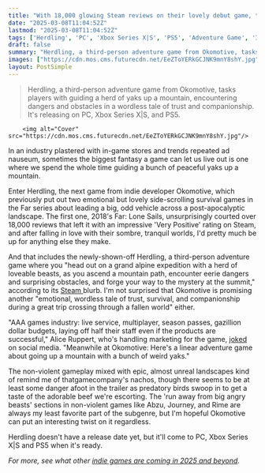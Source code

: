 ```yaml
---
title: "With 18,000 glowing Steam reviews on their lovely debut game, this indie team's game about leading cute fantasy yaks up a mountain is instantly one to watch"
date: "2025-03-08T11:04:52Z"
lastmod: "2025-03-08T11:04:52Z"
tags: ['Herdling', 'PC', 'Xbox Series X|S', 'PS5', 'Adventure Game', 'Indie Game', 'Third-Person']
draft: false
summary: "Herdling, a third-person adventure game from Okomotive, tasks players with guiding a herd of yaks up a mountain, encountering dangers and obstacles in a wordless tale of trust and companionship.  It's releasing on PC, Xbox Series X|S, and PS5."
images: ["https://cdn.mos.cms.futurecdn.net/EeZToYERkGCJNK9mnY8shY.jpg"]
layout: PostSimple
---
```

> Herdling, a third-person adventure game from Okomotive, tasks players with guiding a herd of yaks up a mountain, encountering dangers and obstacles in a wordless tale of trust and companionship.  It's releasing on PC, Xbox Series X|S, and PS5.


        <img alt="Cover" src="https://cdn.mos.cms.futurecdn.net/EeZToYERkGCJNK9mnY8shY.jpg"/>
        
In an industry plastered with in-game stores and trends repeated ad nauseum, sometimes the biggest fantasy a game can let us live out is one where we spend the whole time guiding a bunch of peaceful yaks up a mountain.

Enter Herdling, the next game from indie developer Okomotive, which previously put out two emotional but lovely side-scrolling survival games in the Far series about leading a big, odd vehicle across a post-apocalyptic landscape. The first one, 2018's Far: Lone Sails, unsurprisingly courted over 18,000 reviews that left it with an impressive 'Very Positive' rating on Steam, and after falling in love with their sombre, tranquil worlds, I'd pretty much be up for anything else they make.

And that includes the newly-shown-off Herdling, a third-person adventure game where you "head out on a grand alpine expedition with a herd of loveable beasts, as you ascend a mountain path, encounter eerie dangers and surprising obstacles, and forge your way to the mystery at the summit," according to its [Steam ](https://store.steampowered.com/app/3047750/Herdling/)blurb. I'm not surprised that Okomotive is promising another "emotional, wordless tale of trust, survival, and companionship during a great trip crossing through a fallen world" either.

"AAA games industry: live service, multiplayer, season passes, gazillion dollar budgets, laying off half their staff even if the products are successful," Alice Ruppert, who's handling marketing for the game, [joked ](https://x.com/MaliceDaFirenze/status/1897691516035793116)on social media. "Meanwhile at Okomotive: Here's a linear adventure game about going up a mountain with a bunch of weird yaks."

The non-violent gameplay mixed with epic, almost unreal landscapes kind of remind me of thatgamecompany's nachos, though there seems to be at least some danger afoot in the trailer as predatory birds swoop in to get a taste of the adorable beef we're escorting. The 'run away from big angry beasts' sections in non-violent games like Abzu, Journey, and Rime are always my least favorite part of the subgenre, but I'm hopeful Okomotive can put an interesting twist on it regardless.

Herdling doesn't have a release date yet, but it'll come to PC, Xbox Series X|S and PS5 when it's ready.

*For more, see what other *[<em>indie games are coming in 2025 and beyond</em>](https://www.gamesradar.com/upcoming-indie-games/)*.*
        